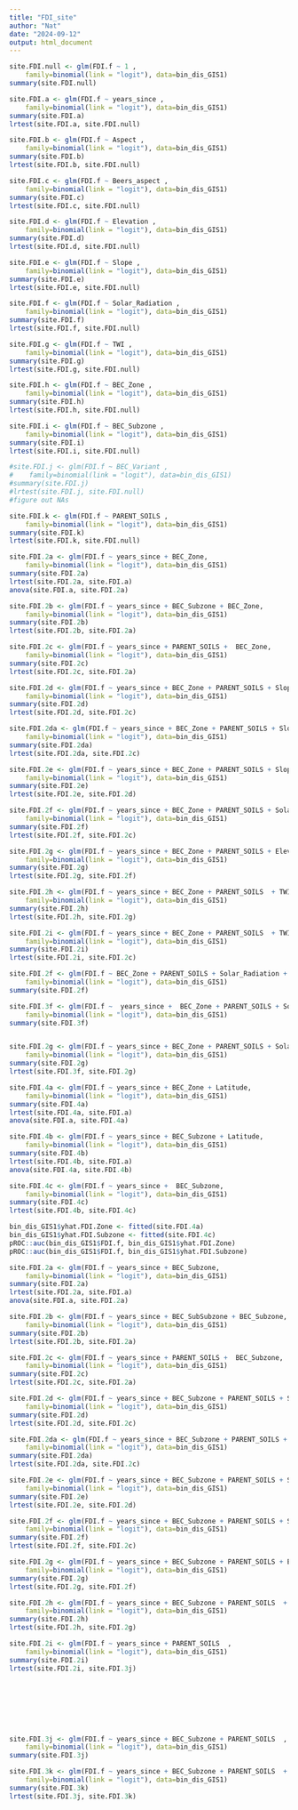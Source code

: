 ```yaml
---
title: "FDI_site"
author: "Nat"
date: "2024-09-12"
output: html_document
---
```


```r
site.FDI.null <- glm(FDI.f ~ 1 ,
    family=binomial(link = "logit"), data=bin_dis_GIS1)
summary(site.FDI.null)

site.FDI.a <- glm(FDI.f ~ years_since ,
    family=binomial(link = "logit"), data=bin_dis_GIS1)
summary(site.FDI.a)
lrtest(site.FDI.a, site.FDI.null)

site.FDI.b <- glm(FDI.f ~ Aspect ,
    family=binomial(link = "logit"), data=bin_dis_GIS1)
summary(site.FDI.b)
lrtest(site.FDI.b, site.FDI.null)

site.FDI.c <- glm(FDI.f ~ Beers_aspect ,
    family=binomial(link = "logit"), data=bin_dis_GIS1)
summary(site.FDI.c)
lrtest(site.FDI.c, site.FDI.null)

site.FDI.d <- glm(FDI.f ~ Elevation ,
    family=binomial(link = "logit"), data=bin_dis_GIS1)
summary(site.FDI.d)
lrtest(site.FDI.d, site.FDI.null)

site.FDI.e <- glm(FDI.f ~ Slope ,
    family=binomial(link = "logit"), data=bin_dis_GIS1)
summary(site.FDI.e)
lrtest(site.FDI.e, site.FDI.null)

site.FDI.f <- glm(FDI.f ~ Solar_Radiation ,
    family=binomial(link = "logit"), data=bin_dis_GIS1)
summary(site.FDI.f)
lrtest(site.FDI.f, site.FDI.null)

site.FDI.g <- glm(FDI.f ~ TWI ,
    family=binomial(link = "logit"), data=bin_dis_GIS1)
summary(site.FDI.g)
lrtest(site.FDI.g, site.FDI.null)

site.FDI.h <- glm(FDI.f ~ BEC_Zone ,
    family=binomial(link = "logit"), data=bin_dis_GIS1)
summary(site.FDI.h)
lrtest(site.FDI.h, site.FDI.null)

site.FDI.i <- glm(FDI.f ~ BEC_Subzone ,
    family=binomial(link = "logit"), data=bin_dis_GIS1)
summary(site.FDI.i)
lrtest(site.FDI.i, site.FDI.null)

#site.FDI.j <- glm(FDI.f ~ BEC_Variant ,
#    family=binomial(link = "logit"), data=bin_dis_GIS1)
#summary(site.FDI.j)
#lrtest(site.FDI.j, site.FDI.null)
#figure out NAs

site.FDI.k <- glm(FDI.f ~ PARENT_SOILS ,
    family=binomial(link = "logit"), data=bin_dis_GIS1)
summary(site.FDI.k)
lrtest(site.FDI.k, site.FDI.null)

```

```r
site.FDI.2a <- glm(FDI.f ~ years_since + BEC_Zone,
    family=binomial(link = "logit"), data=bin_dis_GIS1)
summary(site.FDI.2a)
lrtest(site.FDI.2a, site.FDI.a)
anova(site.FDI.a, site.FDI.2a)

site.FDI.2b <- glm(FDI.f ~ years_since + BEC_Subzone + BEC_Zone,
    family=binomial(link = "logit"), data=bin_dis_GIS1)
summary(site.FDI.2b)
lrtest(site.FDI.2b, site.FDI.2a)

site.FDI.2c <- glm(FDI.f ~ years_since + PARENT_SOILS +  BEC_Zone,
    family=binomial(link = "logit"), data=bin_dis_GIS1)
summary(site.FDI.2c)
lrtest(site.FDI.2c, site.FDI.2a)

site.FDI.2d <- glm(FDI.f ~ years_since + BEC_Zone + PARENT_SOILS + Slope + Slope*sin(Aspect*(pi/180)) + Slope*cos(Aspect*(pi/180)) ,
    family=binomial(link = "logit"), data=bin_dis_GIS1)
summary(site.FDI.2d)
lrtest(site.FDI.2d, site.FDI.2c)

site.FDI.2da <- glm(FDI.f ~ years_since + BEC_Zone + PARENT_SOILS + Slope  ,
    family=binomial(link = "logit"), data=bin_dis_GIS1)
summary(site.FDI.2da)
lrtest(site.FDI.2da, site.FDI.2c)

site.FDI.2e <- glm(FDI.f ~ years_since + BEC_Zone + PARENT_SOILS + Slope + Slope*sin(Aspect*(pi/180)) + Slope*cos(Aspect*(pi/180)) + Elevation,
    family=binomial(link = "logit"), data=bin_dis_GIS1)
summary(site.FDI.2e)
lrtest(site.FDI.2e, site.FDI.2d)

site.FDI.2f <- glm(FDI.f ~ years_since + BEC_Zone + PARENT_SOILS + Solar_Radiation,
    family=binomial(link = "logit"), data=bin_dis_GIS1)
summary(site.FDI.2f)
lrtest(site.FDI.2f, site.FDI.2c)

site.FDI.2g <- glm(FDI.f ~ years_since + BEC_Zone + PARENT_SOILS + Elevation+ Solar_Radiation,
    family=binomial(link = "logit"), data=bin_dis_GIS1)
summary(site.FDI.2g)
lrtest(site.FDI.2g, site.FDI.2f)

site.FDI.2h <- glm(FDI.f ~ years_since + BEC_Zone + PARENT_SOILS  + TWI +Elevation,
    family=binomial(link = "logit"), data=bin_dis_GIS1)
summary(site.FDI.2h)
lrtest(site.FDI.2h, site.FDI.2g)

site.FDI.2i <- glm(FDI.f ~ years_since + BEC_Zone + PARENT_SOILS  + TWI ,
    family=binomial(link = "logit"), data=bin_dis_GIS1)
summary(site.FDI.2i)
lrtest(site.FDI.2i, site.FDI.2c)
```

```r

site.FDI.2f <- glm(FDI.f ~ BEC_Zone + PARENT_SOILS + Solar_Radiation + years_since,
    family=binomial(link = "logit"), data=bin_dis_GIS1)
summary(site.FDI.2f)

site.FDI.3f <- glm(FDI.f ~  years_since +  BEC_Zone + PARENT_SOILS + Solar_Radiation,
    family=binomial(link = "logit"), data=bin_dis_GIS1)
summary(site.FDI.3f)


site.FDI.2g <- glm(FDI.f ~ years_since + BEC_Zone + PARENT_SOILS + Solar_Radiation +BEC_Zone*years_since,
    family=binomial(link = "logit"), data=bin_dis_GIS1)
summary(site.FDI.2g)
lrtest(site.FDI.3f, site.FDI.2g)
```
```r
site.FDI.4a <- glm(FDI.f ~ years_since + BEC_Zone + Latitude,
    family=binomial(link = "logit"), data=bin_dis_GIS1)
summary(site.FDI.4a)
lrtest(site.FDI.4a, site.FDI.a)
anova(site.FDI.a, site.FDI.4a)

site.FDI.4b <- glm(FDI.f ~ years_since + BEC_Subzone + Latitude,
    family=binomial(link = "logit"), data=bin_dis_GIS1)
summary(site.FDI.4b)
lrtest(site.FDI.4b, site.FDI.a)
anova(site.FDI.4a, site.FDI.4b)

site.FDI.4c <- glm(FDI.f ~ years_since +  BEC_Subzone,
    family=binomial(link = "logit"), data=bin_dis_GIS1)
summary(site.FDI.4c)
lrtest(site.FDI.4b, site.FDI.4c)

bin_dis_GIS1$yhat.FDI.Zone <- fitted(site.FDI.4a)
bin_dis_GIS1$yhat.FDI.Subzone <- fitted(site.FDI.4c)
pROC::auc(bin_dis_GIS1$FDI.f, bin_dis_GIS1$yhat.FDI.Zone)
pROC::auc(bin_dis_GIS1$FDI.f, bin_dis_GIS1$yhat.FDI.Subzone)

```

```r
site.FDI.2a <- glm(FDI.f ~ years_since + BEC_Subzone,
    family=binomial(link = "logit"), data=bin_dis_GIS1)
summary(site.FDI.2a)
lrtest(site.FDI.2a, site.FDI.a)
anova(site.FDI.a, site.FDI.2a)

site.FDI.2b <- glm(FDI.f ~ years_since + BEC_SubSubzone + BEC_Subzone,
    family=binomial(link = "logit"), data=bin_dis_GIS1)
summary(site.FDI.2b)
lrtest(site.FDI.2b, site.FDI.2a)

site.FDI.2c <- glm(FDI.f ~ years_since + PARENT_SOILS +  BEC_Subzone,
    family=binomial(link = "logit"), data=bin_dis_GIS1)
summary(site.FDI.2c)
lrtest(site.FDI.2c, site.FDI.2a)

site.FDI.2d <- glm(FDI.f ~ years_since + BEC_Subzone + PARENT_SOILS + Slope + I(Slope*sin(Aspect*(pi/180)) + Slope*cos(Aspect*(pi/180))) ,
    family=binomial(link = "logit"), data=bin_dis_GIS1)
summary(site.FDI.2d)
lrtest(site.FDI.2d, site.FDI.2c)

site.FDI.2da <- glm(FDI.f ~ years_since + BEC_Subzone + PARENT_SOILS + Slope  ,
    family=binomial(link = "logit"), data=bin_dis_GIS1)
summary(site.FDI.2da)
lrtest(site.FDI.2da, site.FDI.2c)

site.FDI.2e <- glm(FDI.f ~ years_since + BEC_Subzone + PARENT_SOILS + Slope + Slope*sin(Aspect*(pi/180)) + Slope*cos(Aspect*(pi/180)) + Elevation,
    family=binomial(link = "logit"), data=bin_dis_GIS1)
summary(site.FDI.2e)
lrtest(site.FDI.2e, site.FDI.2d)

site.FDI.2f <- glm(FDI.f ~ years_since + BEC_Subzone + PARENT_SOILS + Solar_Radiation,
    family=binomial(link = "logit"), data=bin_dis_GIS1)
summary(site.FDI.2f)
lrtest(site.FDI.2f, site.FDI.2c)

site.FDI.2g <- glm(FDI.f ~ years_since + BEC_Subzone + PARENT_SOILS + Elevation+ Solar_Radiation,
    family=binomial(link = "logit"), data=bin_dis_GIS1)
summary(site.FDI.2g)
lrtest(site.FDI.2g, site.FDI.2f)

site.FDI.2h <- glm(FDI.f ~ years_since + BEC_Subzone + PARENT_SOILS  + TWI +Elevation,
    family=binomial(link = "logit"), data=bin_dis_GIS1)
summary(site.FDI.2h)
lrtest(site.FDI.2h, site.FDI.2g)

site.FDI.2i <- glm(FDI.f ~ years_since + PARENT_SOILS  ,
    family=binomial(link = "logit"), data=bin_dis_GIS1)
summary(site.FDI.2i)
lrtest(site.FDI.2i, site.FDI.3j)








site.FDI.3j <- glm(FDI.f ~ years_since + BEC_Subzone + PARENT_SOILS  ,
    family=binomial(link = "logit"), data=bin_dis_GIS1)
summary(site.FDI.3j)

site.FDI.3k <- glm(FDI.f ~ years_since + BEC_Subzone + PARENT_SOILS  + PARENT_SOILS*years_since ,
    family=binomial(link = "logit"), data=bin_dis_GIS1)
summary(site.FDI.3k)
lrtest(site.FDI.3j, site.FDI.3k)
```
